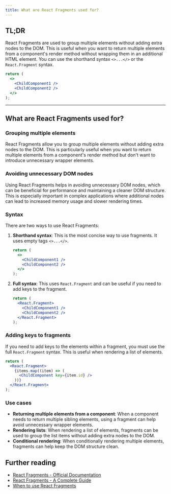 ```yaml
---
title: What are React Fragments used for?
---
```


## TL;DR

React Fragments are used to group multiple elements without adding extra nodes to the DOM. This is useful when you want to return multiple elements from a component's render method without wrapping them in an additional HTML element. You can use the shorthand syntax `<>...</>` or the `React.Fragment` syntax.

```jsx
return (
  <>
    <ChildComponent1 />
    <ChildComponent2 />
  </>
);
```

---

## What are React Fragments used for?

### Grouping multiple elements

React Fragments allow you to group multiple elements without adding extra nodes to the DOM. This is particularly useful when you want to return multiple elements from a component's render method but don't want to introduce unnecessary wrapper elements.

### Avoiding unnecessary DOM nodes

Using React Fragments helps in avoiding unnecessary DOM nodes, which can be beneficial for performance and maintaining a cleaner DOM structure. This is especially important in complex applications where additional nodes can lead to increased memory usage and slower rendering times.

### Syntax

There are two ways to use React Fragments:

1. **Shorthand syntax**: This is the most concise way to use fragments. It uses empty tags `<>...</>`.

   ```jsx
   return (
     <>
       <ChildComponent1 />
       <ChildComponent2 />
     </>
   );
   ```

2. **Full syntax**: This uses `React.Fragment` and can be useful if you need to add keys to the fragment.

   ```jsx
   return (
     <React.Fragment>
       <ChildComponent1 />
       <ChildComponent2 />
     </React.Fragment>
   );
   ```

### Adding keys to fragments

If you need to add keys to the elements within a fragment, you must use the full `React.Fragment` syntax. This is useful when rendering a list of elements.

```jsx
return (
  <React.Fragment>
    {items.map((item) => (
      <ChildComponent key={item.id} />
    ))}
  </React.Fragment>
);
```

### Use cases

- **Returning multiple elements from a component**: When a component needs to return multiple sibling elements, using a fragment can help avoid unnecessary wrapper elements.
- **Rendering lists**: When rendering a list of elements, fragments can be used to group the list items without adding extra nodes to the DOM.
- **Conditional rendering**: When conditionally rendering multiple elements, fragments can help keep the DOM structure clean.

## Further reading

- [React Fragments - Official Documentation](https://reactjs.org/docs/fragments.html)
- [React Fragments - A Complete Guide](https://www.freecodecamp.org/news/react-fragments-complete-guide/)
- [When to use React Fragments](https://blog.logrocket.com/when-to-use-react-fragments/)
